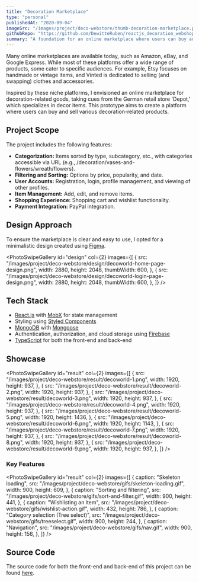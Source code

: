 ```yaml
---
title: "Decoration Marketplace"
type: "personal"
publishedAt: "2020-09-04"
imageSrc: "/images/project/deco-webstore/thumb-decoration-marketplace.png"
githubRepo: "https://github.com/DewitteRuben/reactjs_decoration_webshop_2020"
summary: "A foundation for an online marketplace where users can buy and sell decor-related goods."
---
```


Many online marketplaces are available today, such as Amazon, eBay, and Google Express. While most of these platforms offer a wide range of products, some cater to specific audiences. For example, Etsy focuses on handmade or vintage items, and Vinted is dedicated to selling (and swapping) clothes and accessories.

Inspired by these niche platforms, I envisioned an online marketplace for decoration-related goods, taking cues from the German retail store 'Depot,' which specializes in decor items. This prototype aims to create a platform where users can buy and sell various decoration-related products.

## Project Scope

The project includes the following features:

- **Categorization:** Items sorted by type, subcategory, etc., with categories accessible via URL (e.g., /decoration/vases-and-flowers/wreath/flowers).
- **Filtering and Sorting:** Options by price, popularity, and date.
- **User Accounts:** Registration, login, profile management, and viewing of other profiles.
- **Item Management:** Add, edit, and remove items.
- **Shopping Experience:** Shopping cart and wishlist functionality.
- **Payment Integration:** PayPal integration.

## Design Approach

To ensure the marketplace is clear and easy to use, I opted for a minimalistic design created using [Figma](https://www.figma.com/).

<PhotoSwipeGallery
  id="design"
  col={2}
  images={[
    {
      src: "/images/project/deco-webstore/design/decoworld-home-page-design.png",
      width: 2880,
      height: 2048,
      thumbWidth: 600,
    },
    {
      src: "/images/project/deco-webstore/design/decoworld-login-page-design.png",
      width: 2880,
      height: 2048,
      thumbWidth: 600,
    },
  ]}
/>

## Tech Stack

- [React.js](https://reactjs.org/) with [MobX](https://mobx.js.org/README.html) for state management
- Styling using [Styled Components](https://styled-components.com/)
- [MongoDB](https://www.mongodb.com/) with [Mongoose](https://mongoosejs.com/)
- Authentication, authorization, and cloud storage using [Firebase](https://firebase.google.com/)
- [TypeScript](https://www.typescriptlang.org/) for both the front-end and back-end

## Showcase

<PhotoSwipeGallery
  id="result"
  col={2}
  images={[
    {
      src: "/images/project/deco-webstore/result/decoworld-1.png",
      width: 1920,
      height: 937,
    },
    {
      src: "/images/project/deco-webstore/result/decoworld-2.png",
      width: 1920,
      height: 937,
    },
    {
      src: "/images/project/deco-webstore/result/decoworld-3.png",
      width: 1920,
      height: 937,
    },
    {
      src: "/images/project/deco-webstore/result/decoworld-4.png",
      width: 1920,
      height: 937,
    },
    {
      src: "/images/project/deco-webstore/result/decoworld-5.png",
      width: 1920,
      height: 1436,
    },
    {
      src: "/images/project/deco-webstore/result/decoworld-6.png",
      width: 1920,
      height: 1143,
    },
    {
      src: "/images/project/deco-webstore/result/decoworld-7.png",
      width: 1920,
      height: 937,
    },
    {
      src: "/images/project/deco-webstore/result/decoworld-8.png",
      width: 1920,
      height: 937,
    },
    {
      src: "/images/project/deco-webstore/result/decoworld-9.png",
      width: 1920,
      height: 937,
    },
  ]}
/>

### Key Features

<PhotoSwipeGallery
  id="result"
  col={2}
  images={[
    {
      caption: "Skeleton loading",
      src: "/images/project/deco-webstore/gifs/skeleton-loading.gif",
      width: 900,
      height: 609,
    },
    {
      caption: "Sorting and filtering",
      src: "/images/project/deco-webstore/gifs/sort-and-filter.gif",
      width: 900,
      height: 441,
    },
    {
      caption: "Wishlisting an item",
      src: "/images/project/deco-webstore/gifs/wishlist-action.gif",
      width: 432,
      height: 786,
    },
    {
      caption: "Category selection (Tree select)",
      src: "/images/project/deco-webstore/gifs/treeselect.gif",
      width: 900,
      height: 244,
    },
    {
      caption: "Navigation",
      src: "/images/project/deco-webstore/gifs/nav.gif",
      width: 900,
      height: 156,
    },
  ]}
/>

## Source Code

The source code for both the front-end and back-end of this project can be found [here](https://github.com/DewitteRuben/reactjs_decoration_webshop_2020).
